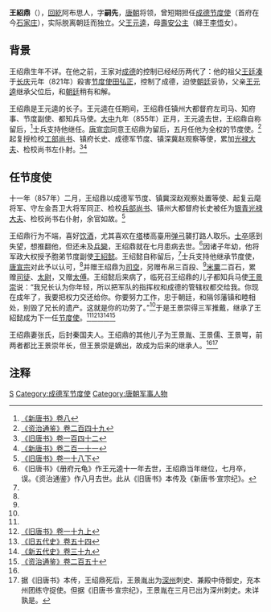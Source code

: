 '''王紹鼎'''（{{bd|9世纪||857年|catIdx=W王}}），[[回紇|回紇]]阿布思人，字'''嗣先'''，[[唐朝|唐朝]]将领，曾短期担任[[成德节度使|成德节度使]]（首府在今[[石家庄|石家庄]]），实际脱离朝廷而独立。父[[王元逵|王元逵]]，母[[寿安公主_(李悟)|壽安公主]]（絳王[[李悟_(绛王)|李悟]]女）。

== 背景 ==
王绍鼎生年不详。在他之前，王家对[[成德|成德]]的控制已经经历两代了：他的祖父[[王廷凑|王廷凑]]于[[长庆|长庆]]元年（821年）殺害[[节度使|节度使]][[田弘正|田弘正]]，控制了成德，迫使[[朝廷|朝廷]]妥协，父亲[[王元逵|王元逵]]继承父位后，和[[朝廷|朝廷]]稍有和解。

王绍鼎是王元逵的长子。王元逵在任期间，王绍鼎任镇州大都督府左司马、知府事、节度副使、都知兵马使。[[大中_(唐朝)|大中]]九年（855年）正月，王元逵去世，王绍鼎自称留后，<ref name=NBT8>[[:s:新唐书/卷8|《新唐书》卷八]]</ref>士兵支持他继任。[[唐宣宗|唐宣宗]]同意王绍鼎为留后，五月任他为全权的节度使。<ref name=ZZTJ249>[[:s:资治通鉴/卷249|《资治通鉴》卷二百四十九]]</ref>起复授检校[[工部尚书|工部尚书]]、镇府长史、成德军节度、镇深冀赵观察等使，累加[[光禄大夫|光禄大夫]]、检校尚书左仆射。<ref name=BT142>[[:s:旧唐书/卷142|《旧唐书》卷一百四十二]]</ref><ref name=NBT211>[[:s:新唐书/卷211|《新唐书》卷二百一十一]]</ref>

== 任节度使 ==
十一年（857年）二月，王绍鼎以成德军节度、镇冀深赵观察处置等使、起复云麾将军、守左金吾卫大将军同正、检校[[兵部尚书|兵部尚书]]、镇州大都督府长史被任为[[银青光禄大夫|银青光禄大夫]]、检校尚书右仆射，余官如故。<ref name=BT18-2>[[:s:旧唐书/卷18下|《旧唐书》卷一十八下]]</ref>

王绍鼎行为不端，喜好[[饮酒|饮酒]]，尤其喜欢在[[塔|塔]]楼高臺用[[弹弓|弹弓]]襲打路人取乐。[[士卒|士卒]]感到失望，想推翻他，但还未及[[兵變|兵變]]，王绍鼎就在七月患病去世。<ref>《旧唐书》《册府元龟》作王元逵十一年去世，王绍鼎当年继位，七月卒，误。《资治通鉴》作八月去世。此从《旧唐书》本传及《新唐书·宣宗纪》。</ref>因诸子年幼，他将军政大权授予胞弟节度副使[[王紹懿|王紹懿]]。王绍懿自称留后，<ref name=NBT8/>士兵支持他继承节度使，[[唐宣宗|唐宣宗]]对此予以认可，<ref name=ZZTJ249/>并赠王绍鼎为[[司空|司空]]，另赠布帛三百段、<ref name=BT18-2/>[[稻|米]][[粟|粟]]二百石，累赠[[司徒|司徒]]、[[太尉|太尉]]，又赠[[太傅|太傅]]。王绍懿后来病了，临死召王绍鼎的儿子都知兵马使[[王景崇_(唐朝)|王景崇]]说：“我兄长认为你年轻，所以把军队的指挥权和成德的管辖权都交给我。你现在成年了，我要把权力交还给你。你要努力工作，忠于朝廷，和隔邻藩镇和睦相处，别毁了兄长的遗产。这就是你的功劳了。”<ref name=NBT211/>于是王景崇得三军推戴，继承了王紹懿成为下一任[[节度使|节度使]]。<ref name=BT142/><ref>[[:s:旧唐书/卷19上|《旧唐书》卷一十九上]]</ref><ref>[[:s:旧五代史/卷54|《旧五代史》卷五十四]]</ref><ref>[[:s:新五代史/卷39|《新五代史》卷三十九]]</ref><ref>[[:s:资治通鉴/卷250|《资治通鉴》卷二百五十]]</ref>

王绍鼎妻张氏，后封秦国夫人。王绍鼎的其他儿子为王景胤、王景儒、王景㟧，前两者都比王景崇年长，但王景崇是嫡出，故成为后来的继承人。<ref name=BT142/><ref>据《旧唐书》本传，王绍鼎死后，王景胤出为[[深州|深州]]刺史、兼殿中侍御史，充本州团练守捉使。但据《旧唐书·宣宗纪》，王景胤在三月已出为深州刺史。未详孰是。</ref>

== 注释 ==
{{reflist}}

{{DEFAULTSORT:W}}
[[Category:王姓|S]]
[[Category:成德军节度使|Category:成德军节度使]]
[[Category:唐朝军事人物|Category:唐朝军事人物]]